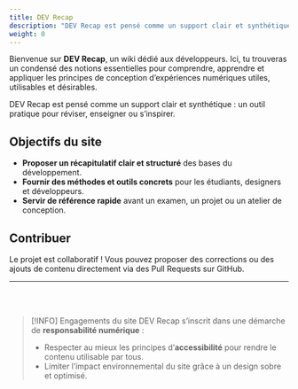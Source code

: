 ```yaml
---
title: DEV Recap
description: "DEV Recap est pensé comme un support clair et synthétique : un outil pratique pour réviser, enseigner ou s’inspirer."
weight: 0
---
```


Bienvenue sur **DEV Recap**, un wiki dédié aux développeurs.
Ici, tu trouveras un condensé des notions essentielles pour comprendre, apprendre et appliquer les principes de conception d’expériences numériques utiles, utilisables et désirables.

DEV Recap est pensé comme un support clair et synthétique : un outil pratique pour réviser, enseigner ou s’inspirer.

## Objectifs du site

- **Proposer un récapitulatif clair et structuré** des bases du développement.
- **Fournir des méthodes et outils concrets** pour les étudiants, designers et développeurs.
- **Servir de référence rapide** avant un examen, un projet ou un atelier de conception.

## Contribuer

Le projet est collaboratif !
Vous pouvez proposer des corrections ou des ajouts de contenu directement via des Pull Requests sur GitHub.

---

<br />
<br />

> [!INFO] Engagements du site
> DEV Recap s’inscrit dans une démarche de **responsabilité numérique** :
>
> - Respecter au mieux les principes d’**accessibilité** pour rendre le contenu utilisable par tous.
> - Limiter l’impact environnemental du site grâce à un design sobre et optimisé.
